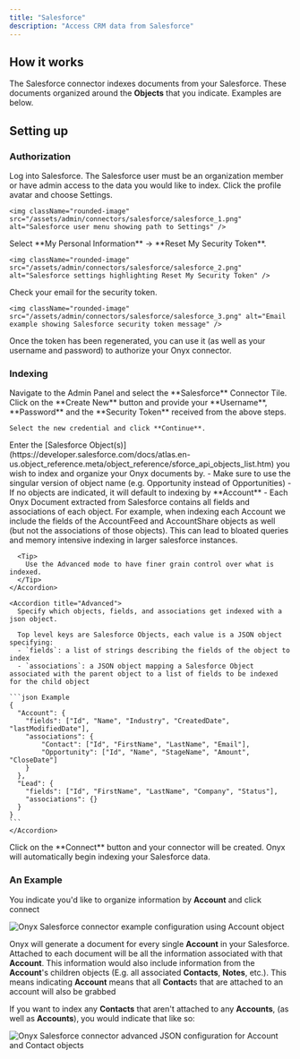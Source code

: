 ```yaml
---
title: "Salesforce"
description: "Access CRM data from Salesforce"
---
```


## How it works

The Salesforce connector indexes documents from your Salesforce.
These documents organized around the **Objects** that you indicate. Examples are below.

## Setting up

### Authorization

<Steps>
  <Step title="Log in to Salesforce">
    Log into Salesforce.
    The Salesforce user must be an organization member or have admin access to the data you would like to index.
  </Step>

  <Step title="Open Settings">
    Click the profile avatar and choose Settings.

    <img className="rounded-image" src="/assets/admin/connectors/salesforce/salesforce_1.png" alt="Salesforce user menu showing path to Settings" />
  </Step>

  <Step title="Reset security token">
    Select **My Personal Information** → **Reset My Security Token**.

    <img className="rounded-image" src="/assets/admin/connectors/salesforce/salesforce_2.png" alt="Salesforce settings highlighting Reset My Security Token" />
  </Step>

  <Step title="Check email for token">
    Check your email for the security token.

    <img className="rounded-image" src="/assets/admin/connectors/salesforce/salesforce_3.png" alt="Email example showing Salesforce security token message" />
  </Step>

  <Step title="Use credentials in Onyx">
    Once the token has been regenerated, you can use it (as well as your username and password)
    to authorize your Onyx connector.
  </Step>
</Steps>

### Indexing

<Steps>
  <Step title="Create a new Salesforce Connector">
    Navigate to the Admin Panel and select the **Salesforce** Connector Tile.
  </Step>

  <Step title="Create a new credential">
    Click on the **Create New** button and provide your **Username**,
    **Password** and the **Security Token** received from the above steps.

    Select the new credential and click **Continue**.
  </Step>

  <Step title="Define the Salesforce Object(s) you wish to index">
    <Accordion title="Simple">
      Enter the [Salesforce
      Object(s)](https://developer.salesforce.com/docs/atlas.en-us.object_reference.meta/object_reference/sforce_api_objects_list.htm)
      you wish to index and organize your Onyx documents by.
      - Make sure to use the singular version of object name (e.g. Opportunity instead of
      Opportunities)
      - If no objects are indicated, it will default to indexing by **Account**
      - Each Onyx Document extracted from Salesforce contains all fields and associations of each
      object. For example,
      when indexing each Account we include the fields of the AccountFeed and AccountShare objects as well (but not the
      associations of those objects).
      This can lead to bloated queries and memory intensive indexing in larger salesforce instances.

      <Tip>
        Use the Advanced mode to have finer grain control over what is indexed.
      </Tip>
    </Accordion>

    <Accordion title="Advanced">
      Specify which objects, fields, and associations get indexed with a json object.

      Top level keys are Salesforce Objects, each value is a JSON object specifying:
      - `fields`: a list of strings describing the fields of the object to index
      - `associations`: a JSON object mapping a Salesforce Object associated with the parent object to a list of fields to be indexed for the child object

    ```json Example
    {
      "Account": {
        "fields": ["Id", "Name", "Industry", "CreatedDate", "lastModifiedDate"],
        "associations": {
            "Contact": ["Id", "FirstName", "LastName", "Email"],
            "Opportunity": ["Id", "Name", "StageName", "Amount", "CloseDate"]
        }
      },
      "Lead": {
        "fields": ["Id", "FirstName", "LastName", "Company", "Status"],
        "associations": {}
      }
    }
    ```
    </Accordion>
  </Step>

  <Step title="Click on the **Connect** button.">
    Click on the **Connect** button and your connector will be created.
    Onyx will automatically begin indexing your Salesforce data.
  </Step>
</Steps>

### An Example

You indicate you'd like to organize information by **Account** and click connect

<img className="rounded-image" src="/assets/admin/connectors/salesforce/salesforce_4.png" alt="Onyx Salesforce connector example configuration using Account object" />

Onyx will generate a document for every single **Account** in your Salesforce.
Attached to each document will be all the information associated with that **Account**.
This information would also include information from the **Account**'s children objects (E.g.
all associated **Contacts**, **Notes**, etc.).
This means indicating **Account** means that all **Contact**s that are attached to an account will also be grabbed

If you want to index any **Contacts** that aren't attached to any **Accounts**, (as well as **Accounts**),
you would indicate that like so:

<img className="rounded-image" src="/assets/admin/connectors/salesforce/salesforce_5.png" alt="Onyx Salesforce connector advanced JSON configuration for Account and Contact objects" />
